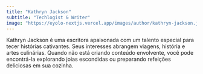 ```yaml
---
title: "Kathryn Jackson"
subtitle: "Techlogist & Writer"
image: "https://eyolo-nextjs.vercel.app/images/author/kathryn-jackson.jpg"
---
```


Kathryn Jackson é uma escritora apaixonada com um talento especial para tecer histórias cativantes. Seus interesses abrangem viagens, história e artes culinárias. Quando não está criando conteúdo envolvente, você pode encontrá-la explorando joias escondidas ou preparando refeições deliciosas em sua cozinha.